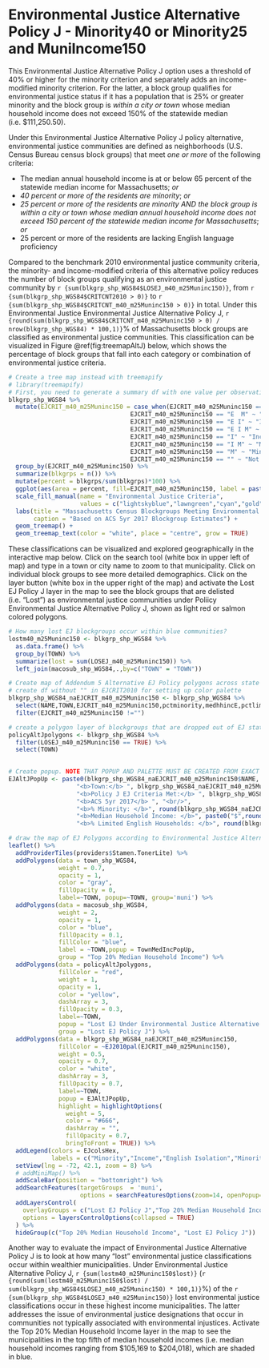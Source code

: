 # Environmental Justice Alternative Policy J - Minority40 or Minority25 and MuniIncome150

This Environmental Justice Alternative Policy J option uses a threshold of 40% or higher for the minority criterion and separately adds an income-modified minority criterion. For the latter, a block group qualifies for environmental justice status if it has a population that is 25% or greater minority and the block group is *within a city or town* whose median household income does not exceed 150% of the statewide median (i.e. \$111,250.50).

Under this Environmental Justice Alternative Policy J policy alternative, environmental justice communities are defined as neighborhoods (U.S. Census Bureau census block groups) that meet *one or more* of the following criteria: 

* The median annual household income is at or below 65 percent of the statewide median income for Massachusetts; *or*
* *40 percent or more of the residents are minority*; *or*
* *25 percent or more of the residents are minority AND the block group is within a city or town whose median annual household income does not exceed 150 percent of the statewide median income for Massachusetts*; *or*
* 25 percent or more of the residents are lacking English language proficiency

Compared to the benchmark 2010 environmental justice community criteria, the minority- and income-modified criteria of this alternative policy reduces the number of block groups qualifying as an environmental justice community by `r {sum(blkgrp_shp_WGS84$LOSEJ_m40_m25Muninc150)}`, from `r {sum(blkgrp_shp_WGS84$CRITCNT2010 > 0)}` to `r {sum(blkgrp_shp_WGS84$CRITCNT_m40_m25Muninc150 > 0)}` in total. Under this Environmental Justice Environmental Justice Alternative Policy J, `r {round(sum(blkgrp_shp_WGS84$CRITCNT_m40_m25Muninc150 > 0) / nrow(blkgrp_shp_WGS84) * 100,1)}`% of Massachusetts block groups are classified as environmental justice communities. This classification can be visualized in Figure \@ref(fig:treemapAltJ) below, which shows the percentage of block groups that fall into each category or combination of environmental justice criteria.

```r
# Create a tree map instead with treemapify
# library(treemapify)
# First, you need to generate a summary df with one value per observation or EJ criterion
blkgrp_shp_WGS84 %>% 
  mutate(EJCRIT_m40_m25Muninc150 = case_when(EJCRIT_m40_m25Muninc150 == "E" ~ "English Isolation",
                                  EJCRIT_m40_m25Muninc150 == "E  M" ~ "Minority and English Isolation", 
                                  EJCRIT_m40_m25Muninc150 == "E I" ~ "Income and English Isolation",
                                  EJCRIT_m40_m25Muninc150 == "E I M" ~ "Minority, Income, and English Isolation",
                                  EJCRIT_m40_m25Muninc150 == "I" ~ "Income",
                                  EJCRIT_m40_m25Muninc150 == "I M" ~ "Minority and Income",
                                  EJCRIT_m40_m25Muninc150 == "M" ~ "Minority",
                                  EJCRIT_m40_m25Muninc150 == "" ~ "Not EJ")) %>% 
  group_by(EJCRIT_m40_m25Muninc150) %>% 
  summarize(blkgrps = n()) %>% 
  mutate(percent = blkgrps/sum(blkgrps)*100) %>% 
  ggplot(aes(area = percent, fill=EJCRIT_m40_m25Muninc150, label = paste(EJCRIT_m40_m25Muninc150,paste(round(percent,1),"%"),sep="\n"))) + 
  scale_fill_manual(name = "Environmental Justice Criteria", 
                    values = c("lightskyblue","lawngreen","cyan","gold","deeppink","darkgreen","navyblue","gray88")) +
  labs(title = "Massachusetts Census Blockgroups Meeting Environmental Justice Alternative Policy J Criteria",
       caption = "Based on ACS 5yr 2017 Blockgroup Estimates") +
  geom_treemap() + 
  geom_treemap_text(color = "white", place = "centre", grow = TRUE)
```

These classifications can be visualized and explored geographically in the interactive map below. Click on the search tool (white box in upper left of map) and type in a town or city name to zoom to that municipality. Click on individual block groups to see more detailed demographics. Click on the layer button (white box in the upper right of the map) and activate the Lost EJ Policy J layer in the map to see the block groups that are delisted (i.e. "Lost") as environmental justice communities under Poliicy Environmental Justice Alternative Policy J, shown as light red or salmon colored polygons.

```r
# How many lost EJ blockgroups occur within blue communities?
lostm40_m25Muninc150 <- blkgrp_shp_WGS84 %>% 
  as.data.frame() %>% 
  group_by(TOWN) %>% 
  summarize(lost = sum(LOSEJ_m40_m25Muninc150)) %>% 
  left_join(macosub_shp_WGS84,.,by=c("TOWN" = "TOWN"))

# Create map of Addendum 5 Alternative EJ Policy polygons across state
# create df without "" in EJCRIT2010 for setting up color palette
blkgrp_shp_WGS84_naEJCRIT_m40_m25Muninc150 <- blkgrp_shp_WGS84 %>%
  select(NAME,TOWN,EJCRIT_m40_m25Muninc150,pctminority,medhhincE,pctlimitenghh) %>% 
  filter(EJCRIT_m40_m25Muninc150 !="")

# create a polygon layer of blockgroups that are dropped out of EJ status by criteria change
policyAltJpolygons <- blkgrp_shp_WGS84 %>% 
  filter(LOSEJ_m40_m25Muninc150 == TRUE) %>% 
  select(TOWN)
  

# Create popup. NOTE THAT POPUP AND PALETTE MUST BE CREATED FROM EXACT SAME DF AS USED IN leaflet() MAP. OTHERWISE, POPUPS WILL SHOW UP IN THE WRONG LOCATION!
EJAltJPopUp <- paste0(blkgrp_shp_WGS84_naEJCRIT_m40_m25Muninc150$NAME, "<br/>",
                   "<b>Town:</b> ", blkgrp_shp_WGS84_naEJCRIT_m40_m25Muninc150$TOWN, "<br/>",
                   "<b>Policy J EJ Criteria Met:</b> ", blkgrp_shp_WGS84_naEJCRIT_m40_m25Muninc150$EJCRIT_m40_m25Muninc150, "<br/>",
                   "<b>ACS 5yr 2017</b> ", "<br/>",
                   "<b>% Minority: </b>", round(blkgrp_shp_WGS84_naEJCRIT_m40_m25Muninc150$pctminority,1),"<br/>",
                   "<b>Median Household Income: </b>", paste0("$",round(blkgrp_shp_WGS84_naEJCRIT_m40_m25Muninc150$medhhincE)),"<br/>",
                   "<b>% Limited English Households: </b>", round(blkgrp_shp_WGS84_naEJCRIT_m40_m25Muninc150$pctlimitenghh,1))

# draw the map of EJ Polygons according to Environmental Justice Alternative Policy J EJ Policy. Faded red/salmong colored polygons represent blockgroups that lose EJ status when the income criteria modifies minority and English isolation. 
leaflet() %>% 
  addProviderTiles(providers$Stamen.TonerLite) %>% 
  addPolygons(data = town_shp_WGS84,
              weight = 0.7,
              opacity = 1,
              color = "gray",
              fillOpacity = 0,
              label=~TOWN, popup=~TOWN, group='muni') %>% 
  addPolygons(data = macosub_shp_WGS84,
              weight = 2,
              opacity = 1,
              color = "blue",
              fillOpacity = 0.1,
              fillColor = "blue",
              label = ~TOWN,popup = TownMedIncPopUp,
              group = "Top 20% Median Household Income") %>% 
  addPolygons(data = policyAltJpolygons,
              fillColor = "red",
              weight = 1,
              opacity = 1,
              color = "yellow",
              dashArray = 3,
              fillOpacity = 0.3,
              label=~TOWN,
              popup = "Lost EJ Under Environmental Justice Alternative Policy J",
              group = "Lost EJ Policy J") %>% 
  addPolygons(data = blkgrp_shp_WGS84_naEJCRIT_m40_m25Muninc150,
              fillColor = ~EJ2010pal(EJCRIT_m40_m25Muninc150), 
              weight = 0.5,
              opacity = 0.7,
              color = "white",
              dashArray = 3,
              fillOpacity = 0.7,
              label=~TOWN, 
              popup = EJAltJPopUp,
              highlight = highlightOptions(
                weight = 5,
                color = "#666",
                dashArray = "",
                fillOpacity = 0.7,
                bringToFront = TRUE)) %>% 
  addLegend(colors = EJcolsHex, 
            labels = c("Minority","Income","English Isolation","Minority and Income","Minority and English Isolation","Income and English Isolation","Minority, Income, and English Isolation"), title = "Environmental Justice Populations", position = "bottomleft") %>% 
  setView(lng = -72, 42.1, zoom = 8) %>% 
  # addMiniMap() %>% 
  addScaleBar(position = "bottomright") %>% 
  addSearchFeatures(targetGroups  = 'muni', 
                    options = searchFeaturesOptions(zoom=14, openPopup=TRUE, hideMarkerOnCollapse=T)) %>% 
  addLayersControl(
    overlayGroups = c("Lost EJ Policy J","Top 20% Median Household Income"),
    options = layersControlOptions(collapsed = TRUE)
  ) %>% 
  hideGroup(c("Top 20% Median Household Income", "Lost EJ Policy J"))
```

Another way to evaluate the impact of Environmental Justice Alternative Policy J is to look at how many "lost" environmental justice classifications occur within wealthier municipalities. Under Environmental Justice Alternative Policy J, `r {sum(lostm40_m25Muninc150$lost)}` (`r {round(sum(lostm40_m25Muninc150$lost) / sum(blkgrp_shp_WGS84$LOSEJ_m40_m25Muninc150) * 100,1)}`%) of the `r {sum(blkgrp_shp_WGS84$LOSEJ_m40_m25Muninc150)}` lost environmental justice classifications occur in these highest income municipalities. The latter addresses the issue of environmental justice designations that occur in communities not typically associated with environmental injustices. Activate the Top 20% Median Household Income layer in the map to see the municipalities in the top fifth of median household incomes (i.e. median household incomes ranging from \$105,169 to \$204,018), which are shaded in blue. 